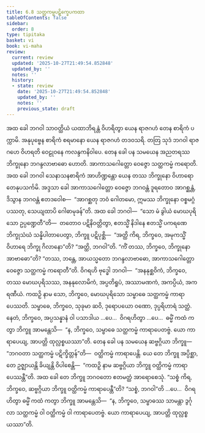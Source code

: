 ```yaml
---
title: 6.8 သတ္ထကမ္မပဋိက္ခေပကထာ
tableOfContents: false
sidebar:
  order: 8
type: tipitaka
basket: vi
book: vi-maha
review:
  current: review
  updated: '2025-10-27T21:49:54.852848'
  updated_by: ''
  notes: ''
  history:
  - state: review
    date: '2025-10-27T21:49:54.852848'
    updated_by: ''
    notes: ''
    previous_state: draft
---
```



<ReviewStatus review={frontmatter.review} showDetails={true} />

<HypothesisAnnotation frontmatter={frontmatter} />

<DynamicBreadcrumb />

<Division number="279" book="vi-maha" e="ch" v="3" p="309">

<Paragraph number="1264" book="vi-maha">
အထ ခေါ ဘဂဝါ သာဝတ္ထိယံ ယထာဘိရန္တံ ဝိဟရိတွာ ယေန ရာဇဂဟံ တေန စာရိကံ ပက္ကာမိ. အနုပုဗ္ဗေန စာရိကံ စရမာနော ယေန ရာဇဂဟံ တဒဝသရိ. တတြ သုဒံ ဘဂဝါ ရာဇဂဟေ ဝိဟရတိ ဝေဠုဝနေ ကလန္ဒကနိဝါပေ. တေန ခေါ ပန သမယေန အညတရဿ ဘိက္ခုနော ဘဂန္ဒလာဗာဓော ဟောတိ. အာကာသဂေါတ္တော ဝေဇ္ဇော သတ္ထကမ္မံ ကရောတိ. အထ ခေါ ဘဂဝါ သေနာသနစာရိကံ အာဟိဏ္ဍန္တော ယေန တဿ ဘိက္ခုနော ဝိဟာရော တေနုပသင်္ကမိ. အဒ္ဒသာ ခေါ အာကာသဂေါတ္တော ဝေဇ္ဇော ဘဂဝန္တံ ဒူရတောဝ အာဂစ္ဆန္တံ, ဒိသွာန ဘဂဝန္တံ ဧတဒဝေါစ—  “အာဂစ္ဆတု ဘဝံ ဂေါတမော, ဣမဿ ဘိက္ခုနော ဝစ္စမဂ္ဂံ ပဿတု, သေယျထာပိ ဂေါဓာမုခန်”တိ. အထ ခေါ ဘဂဝါ—  “သော မံ ခွါယံ မောဃပုရိသော ဥပ္ပဏ္ဍေတီ”တိ—  တတောဝ ပဋိနိဝတ္တိတွာ, ဧတသ္မိံ နိဒါနေ ဧတသ္မိံ ပကရဏေ ဘိက္ခုသံဃံ သန္နိပါတာပေတွာ, ဘိက္ခူ ပဋိပုစ္ဆိ—  “အတ္ထိ ကိရ, ဘိက္ခဝေ, အမုကသ္မိံ ဝိဟာရေ ဘိက္ခု ဂိလာနော”တိ? “အတ္ထိ, ဘဂဝါ”တိ. “ကိံ တဿ, ဘိက္ခဝေ, ဘိက္ခုနော အာဗာဓော”တိ? “တဿ, ဘန္တေ, အာယသ္မတော ဘဂန္ဒလာဗာဓော, အာကာသဂေါတ္တော ဝေဇ္ဇော သတ္ထကမ္မံ ကရောတီ”တိ. ဝိဂရဟိ ဗုဒ္ဓေါ ဘဂဝါ—  “အနနုစ္ဆဝိကံ, ဘိက္ခဝေ, တဿ မောဃပုရိသဿ, အနနုလောမိကံ, အပ္ပတိရူပံ, အဿာမဏကံ, အကပ္ပိယံ, အကရဏီယံ. ကထဉှိ နာမ သော, ဘိက္ခဝေ, မောဃပုရိသော သမ္ဗာဓေ သတ္ထကမ္မံ ကာရာပေဿတိ. သမ္ဗာဓေ, ဘိက္ခဝေ, သုခုမာ ဆဝိ, ဒုရောပယော ဝဏော, ဒုပ္ပရိဟာရံ သတ္ထံ. နေတံ, ဘိက္ခဝေ, အပ္ပသန္နာနံ ဝါ ပသာဒါယ …ပေ…  ဝိဂရဟိတွာ …ပေ…  ဓမ္မိံ ကထံ ကတွာ ဘိက္ခူ အာမန္တေသိ—  “န, ဘိက္ခဝေ, သမ္ဗာဓေ သတ္ထကမ္မံ ကာရာပေတဗ္ဗံ. ယော ကာရာပေယျ, အာပတ္တိ ထုလ္လစ္စယဿာ”တိ.
</Paragraph>

<Paragraph number="1265" book="vi-maha">
တေန ခေါ ပန သမယေန ဆဗ္ဗဂ္ဂိယာ ဘိက္ခူ—  “ဘဂဝတာ သတ္ထကမ္မံ ပဋိက္ခိတ္တန်”တိ—  ဝတ္ထိကမ္မံ ကာရာပေန္တိ. ယေ တေ ဘိက္ခူ အပ္ပိစ္ဆာ, တေ ဥဇ္ဈာယန္တိ ခိယျန္တိ ဝိပါစေန္တိ—  “ကထဉှိ နာမ ဆဗ္ဗဂ္ဂိယာ ဘိက္ခူ ဝတ္ထိကမ္မံ ကာရာပေဿန္တီ”တိ. အထ ခေါ တေ ဘိက္ခူ ဘဂဝတော ဧတမတ္ထံ အာရောစေသုံ. “သစ္စံ ကိရ, ဘိက္ခဝေ, ဆဗ္ဗဂ္ဂိယာ ဘိက္ခူ ဝတ္ထိကမ္မံ ကာရာပေန္တီ”တိ? “သစ္စံ, ဘဂဝါ”တိ …ပေ…  ဝိဂရဟိတွာ ဓမ္မိံ ကထံ ကတွာ ဘိက္ခူ အာမန္တေသိ—  “န, ဘိက္ခဝေ, သမ္ဗာဓဿ သာမန္တာ ဒွင်္ဂုလာ သတ္ထကမ္မံ ဝါ ဝတ္ထိကမ္မံ ဝါ ကာရာပေတဗ္ဗံ. ယော ကာရာပေယျ, အာပတ္တိ ထုလ္လစ္စယဿာ”တိ.
</Paragraph>
</Division>